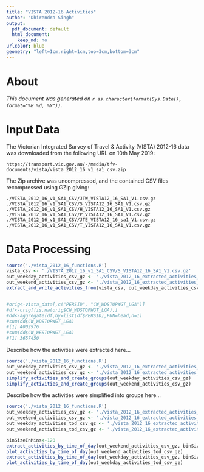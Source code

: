 ```yaml
---
title: "VISTA 2012-16 Activities"
author: "Dhirendra Singh"
output:
  pdf_document: default
  html_document:
    keep_md: no
urlcolor: blue
geometry: "left=1cm,right=1cm,top=3cm,bottom=3cm"
---
```


# About 
*This document was generated on `r as.character(format(Sys.Date(), format="%B %d, %Y"))`.*

# Input Data


The Victorian Integrated Survey of Travel & Activity (VISTA) 2012-16 data was downloaded from the following URL on 10th May 2019:
```
https://transport.vic.gov.au/-/media/tfv-documents/vista/vista_2012_16_v1_sa1_csv.zip
```

The Zip archive was uncompressed, and the contained CSV files recompressed using GZip giving:
```
./VISTA_2012_16_v1_SA1_CSV/JTW_VISTA12_16_SA1_V1.csv.gz
./VISTA_2012_16_v1_SA1_CSV/S_VISTA12_16_SA1_V1.csv.gz
./VISTA_2012_16_v1_SA1_CSV/H_VISTA12_16_SA1_V1.csv.gz
./VISTA_2012_16_v1_SA1_CSV/P_VISTA12_16_SA1_V1.csv.gz
./VISTA_2012_16_v1_SA1_CSV/JTE_VISTA12_16_sa1_V1.csv.gz
./VISTA_2012_16_v1_SA1_CSV/T_VISTA12_16_SA1_V1.csv.gz
```

# Data Processing

```r
source('./vista_2012_16_functions.R')
vista_csv <- './VISTA_2012_16_v1_SA1_CSV/S_VISTA12_16_SA1_V1.csv.gz'
out_weekday_activities_csv_gz <- './vista_2012_16_extracted_activities_weekday.csv.gz'
out_weekend_activities_csv_gz <- './vista_2012_16_extracted_activities_weekend.csv.gz'
extract_and_write_activities_from(vista_csv, out_weekday_activities_csv_gz, out_weekend_activities_csv_gz)


#orig<-vista_data[,c("PERSID", "CW_WDSTOPWGT_LGA")]
#df<-orig[!is.na(orig$CW_WDSTOPWGT_LGA),]
#dd<-aggregate(df,by=list(df$PERSID),FUN=head,n=1)
#sum(dd$CW_WDSTOPWGT_LGA)
#[1] 4002976
#sum(dd$CW_WESTOPWGT_LGA)
#[1] 3657450


```

Describe how the activities were extracted here...


```r
source('./vista_2012_16_functions.R')
out_weekday_activities_csv_gz <- './vista_2012_16_extracted_activities_weekday.csv.gz'
out_weekend_activities_csv_gz <- './vista_2012_16_extracted_activities_weekend.csv.gz'
simplify_activities_and_create_groups(out_weekday_activities_csv_gz)
simplify_activities_and_create_groups(out_weekend_activities_csv_gz)
```

Describe how the activities were simplified into groups here...

```r
source('./vista_2012_16_functions.R')
out_weekday_activities_csv_gz <- './vista_2012_16_extracted_activities_weekday.csv.gz'
out_weekend_activities_csv_gz <- './vista_2012_16_extracted_activities_weekend.csv.gz'
out_weekday_activities_tod_csv_gz <- './vista_2012_16_extracted_activities_weekday_by_min.csv.gz'
out_weekend_activities_tod_csv_gz <- './vista_2012_16_extracted_activities_weekend_by_min.csv.gz'

binSizeInMins<-120
extract_activities_by_time_of_day(out_weekend_activities_csv_gz, binSizeInMins,out_weekend_activities_tod_csv_gz)
plot_activities_by_time_of_day(out_weekend_activities_tod_csv_gz)
extract_activities_by_time_of_day(out_weekday_activities_csv_gz, binSizeInMins, out_weekday_activities_tod_csv_gz)
plot_activities_by_time_of_day(out_weekday_activities_tod_csv_gz)

```

